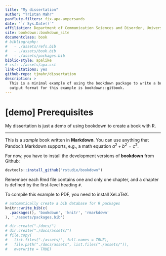 ```yaml
--- 
title: "My dissertation"
author: "Tristan Mahr"
panflute-filters: fix-apa-ampersands
date: "`r Sys.Date()`"
affiliation: Department of Communication Sciences and Disorder, University of Wisconsin–Madison
site: bookdown::bookdown_site
documentclass: book
# bibliography: 
#   - ./assets/refs.bib
#   - ./assets/book.bib
#   - ./assets/packages.bib
biblio-style: apalike
# csl: ./assets/apa.csl
link-citations: yes
github-repo: tjmahr/dissertation
description: > 
  This is a minimal example of using the bookdown package to write a book. The
  output format for this example is bookdown::gitbook.
---
```





# [demo] Prerequisites

My dissertation is just a demo of using bookdown to create a book with R.

***

This is a _sample_ book written in **Markdown**. You can use anything that
Pandoc's Markdown supports, e.g., a math equation $a^2 + b^2 = c^2$.

For now, you have to install the development versions of **bookdown** from
Github:

```r
devtools::install_github("rstudio/bookdown")
```

Remember each Rmd file contains one and only one chapter, and a chapter is
defined by the first-level heading `#`.

To compile this example to PDF, you need to install XeLaTeX.

```r
# automatically create a bib database for R packages
knitr::write_bib(c(
  .packages(), 'bookdown', 'knitr', 'rmarkdown'
), './assets/packages.bib')

# dir.create("./docs/")
# dir.create("./docs/assets/")
# file.copy(
#   list.files("./assets/", full.names = TRUE), 
#   file.path("./docs/assets", list.files("./assets/")), 
#   overwrite = TRUE)
```




